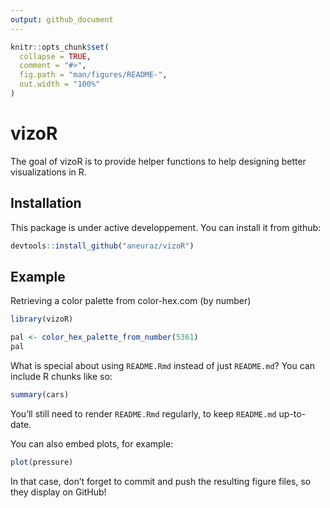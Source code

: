 ```yaml
---
output: github_document
---
```


<!-- README.md is generated from README.Rmd. Please edit that file -->

```r
knitr::opts_chunk$set(
  collapse = TRUE,
  comment = "#>",
  fig.path = "man/figures/README-",
  out.width = "100%"
)
```
# vizoR

<!-- badges: start -->
<!-- badges: end -->

The goal of vizoR is to provide helper functions to help designing better visualizations in R. 

## Installation

This package is under active developpement. You can install it from github: 

``` r
devtools::install_github("aneuraz/vizoR")
```

## Example

Retrieving a color palette from color-hex.com (by number)

```r
library(vizoR)

pal <- color_hex_palette_from_number(5361)
pal
```

What is special about using `README.Rmd` instead of just `README.md`? You can include R chunks like so:

```r
summary(cars)
```

You'll still need to render `README.Rmd` regularly, to keep `README.md` up-to-date.

You can also embed plots, for example:

```r
plot(pressure)
```

In that case, don't forget to commit and push the resulting figure files, so they display on GitHub!
